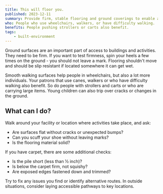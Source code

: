 ```yaml
---
title: This will floor you.
published: 2023-12-11
summary: Provide firm, stable flooring and ground coverings to enable access.
who: People who use wheelchairs, walkers, or have difficulty walking.
benefits: People pushing strollers or carts also benefit.
tags:
    - built-environment
---
```


Ground surfaces are an important part of access to buildings and activities. They need to be firm. If you want to test firmness, spin your heels a few times on the ground - you should not leave a mark. Flooring shouldn't move and should be slip resistant if located somewhere it can get wet.

Smooth walking surfaces help people in wheelchairs, but also a lot more individuals. Your patrons that use canes, walkers or who have difficulty walking also benefit. So do people with strollers and carts or who are carrying large items. Young children can also trip over cracks or changes in the ground.

## What can I do?

Walk around your facility or location where activities take place, and ask:
- Are surfaces flat without cracks or unexpected bumps?
- Can you scuff your shoe without leaving marks?
- Is the flooring material solid?

If you have carpet, there are some additional checks:
- Is the pile short (less than ½ inch)?
- Is below the carpet firm, not squishy?
- Are exposed edges fastened down and trimmed?

Try to fix any issues you find or identify alternative routes. In outside situations, consider laying accessible pathways to key locations.
